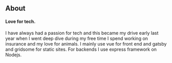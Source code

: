 ## About

#### Love for tech.
I have always had a passion for tech and this became my drive early last year when I went deep dive during my free time I spend working on insurance and my love for animals.
I mainly use vue for front end and gatsby and gridsome for static sites. For backends I use express framework on Nodejs.